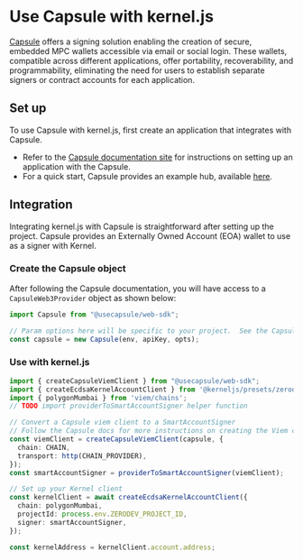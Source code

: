 # Use Capsule with kernel.js

[Capsule](https://usecapsule.com/) offers a signing solution enabling the creation of secure, embedded MPC wallets accessible via email or social login. These wallets, compatible across different applications, offer portability, recoverability, and programmability, eliminating the need for users to establish separate signers or contract accounts for each application.

## Set up

To use Capsule with kernel.js, first create an application that integrates with Capsule.

- Refer to the [Capsule documentation site](https://docs.usecapsule.com/) for instructions on setting up an application with the Capsule.
- For a quick start, Capsule provides an example hub, available [here](https://docs.usecapsule.com/getting-started/examples).

## Integration
Integrating kernel.js with Capsule is straightforward after setting up the project. Capsule provides an Externally Owned Account (EOA) wallet to use as a signer with Kernel.

### Create the Capsule object
After following the Capsule documentation, you will have access to a `CapsuleWeb3Provider` object as shown below:

```typescript
import Capsule from "@usecapsule/web-sdk";

// Param options here will be specific to your project.  See the Capsule docs for more info.
const capsule = new Capsule(env, apiKey, opts);
```

### Use with kernel.js

```typescript
import { createCapsuleViemClient } from "@usecapsule/web-sdk";
import { createEcdsaKernelAccountClient } from '@kerneljs/presets/zerodev';
import { polygonMumbai } from 'viem/chains';
// TODO import providerToSmartAccountSigner helper function

// Convert a Capsule viem client to a SmartAccountSigner
// Follow the Capsule docs for more instructions on creating the Viem client https://docs.usecapsule.com/integration-guide/signing-transactions
const viemClient = createCapsuleViemClient(capsule, {
  chain: CHAIN,
  transport: http(CHAIN_PROVIDER),
});
const smartAccountSigner = providerToSmartAccountSigner(viemClient);

// Set up your Kernel client
const kernelClient = await createEcdsaKernelAccountClient({
  chain: polygonMumbai,
  projectId: process.env.ZERODEV_PROJECT_ID,
  signer: smartAccountSigner,
});

const kernelAddress = kernelClient.account.address;
```
